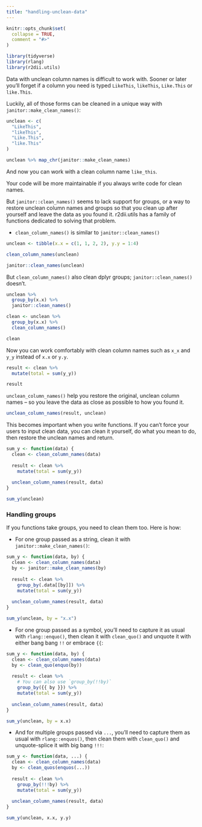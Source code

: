 ```yaml
---
title: "handling-unclean-data"
---
```


```r
knitr::opts_chunk$set(
  collapse = TRUE,
  comment = "#>"
)
```

```r
library(tidyverse)
library(rlang)
library(r2dii.utils)
```

Data with unclean column names is difficult to work with. Sooner or later you'll forget if a column you need is typed `LikeThis`, `likeThis`, `Like.This` or `like.This`. 

Luckily, all of those forms can be cleaned in a unique way with `janitor::make_clean_names()`:

```r
unclean <- c(
  "LikeThis",
  "likeThis",
  "Like.This",
  "like.This"
)

unclean %>% map_chr(janitor::make_clean_names)
```

And now you can work with a clean column name `like_this`. 

Your code will be more maintainable if you always write code for clean names.

But `janitor::clean_names()` seems to lack support for groups, or a way to restore unclean column names and groups so that you clean up after yourself and leave the data as you found it. r2dii.utils has a family of functions dedicated to solving that problem.

* `clean_column_names()` is similar to `janitor::clean_names()`

```r
unclean <- tibble(x.x = c(1, 1, 2, 2), y.y = 1:4)

clean_column_names(unclean)

janitor::clean_names(unclean)
```

But `clean_column_names()` also clean dplyr groups; `janitor::clean_names()` doesn't.

```r
unclean %>% 
  group_by(x.x) %>% 
  janitor::clean_names()

clean <- unclean %>% 
  group_by(x.x) %>% 
  clean_column_names()

clean
```

Now you can work comfortably with clean column names such as `x_x` and `y_y` instead of `x.x` or `y.y`.

```r
result <- clean %>% 
  mutate(total = sum(y_y))

result
```

`unclean_column_names()` help you restore the original, unclean column names -- so you leave the data as close as possible to how you found it.

```r
unclean_column_names(result, unclean)
```

This becomes important when you write functions. If you can't force your users to input clean data, you can clean it yourself, do what you mean to do, then restore the unclean names and return.

```r
sum_y <- function(data) {
  clean <- clean_column_names(data)
  
  result <- clean %>% 
    mutate(total = sum(y_y))
  
  unclean_column_names(result, data)
}

sum_y(unclean)
```

### Handling groups

If you functions take groups, you need to clean them too. Here is how:


* For one group passed as a string, clean it with `janitor::make_clean_names()`:

```r
sum_y <- function(data, by) {
  clean <- clean_column_names(data)
  by <- janitor::make_clean_names(by)
  
  result <- clean %>% 
    group_by(.data[[by]]) %>% 
    mutate(total = sum(y_y))
  
  unclean_column_names(result, data)
}

sum_y(unclean, by = "x.x")
```





* For one group passed as a symbol, you'll need to capture it as usual with `rlang::enquo()`, then clean it with `clean_quo()` and unquote it with either bang bang `!!` or embrace `{{`:

```r
sum_y <- function(data, by) {
  clean <- clean_column_names(data)
  by <- clean_quo(enquo(by))
  
  result <- clean %>% 
    # You can also use `group_by(!!by)`
    group_by({{ by }}) %>% 
    mutate(total = sum(y_y))
  
  unclean_column_names(result, data)
}

sum_y(unclean, by = x.x)
```

* And for multiple groups passed via `...`, you'll need to capture them as usual with `rlang::enquos()`, then clean them with `clean_quo()` and unquote-splice it with big bang `!!!`:

```r
sum_y <- function(data, ...) {
  clean <- clean_column_names(data)
  by <- clean_quos(enquos(...))
  
  result <- clean %>% 
    group_by(!!!by) %>%
    mutate(total = sum(y_y))
  
  unclean_column_names(result, data)
}

sum_y(unclean, x.x, y.y)
```

